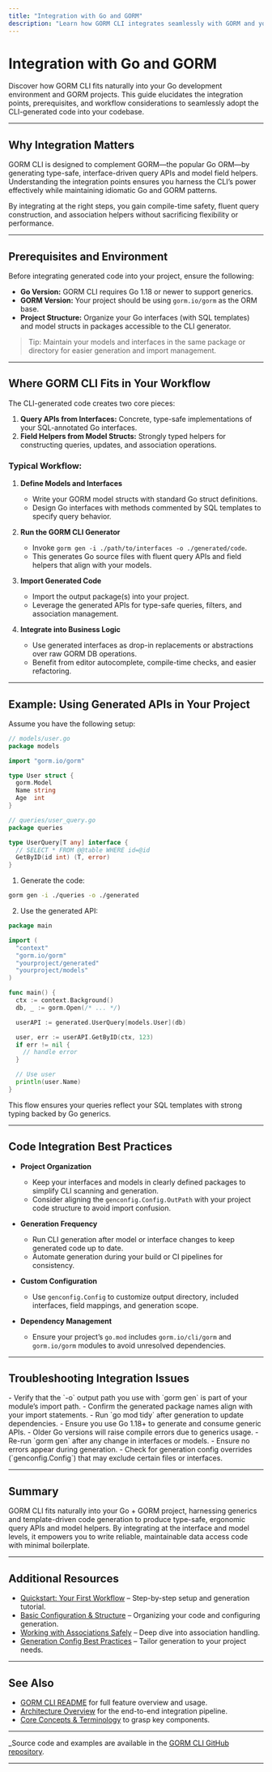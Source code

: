```yaml
---
title: "Integration with Go and GORM"
description: "Learn how GORM CLI integrates seamlessly with GORM and your existing Go project, including prerequisites, Go versions, and the typical points where CLI-generated code fits your workflow and codebase."
---
```


# Integration with Go and GORM

Discover how GORM CLI fits naturally into your Go development environment and GORM projects. This guide elucidates the integration points, prerequisites, and workflow considerations to seamlessly adopt the CLI-generated code into your codebase.

---

## Why Integration Matters

GORM CLI is designed to complement GORM—the popular Go ORM—by generating type-safe, interface-driven query APIs and model field helpers. Understanding the integration points ensures you harness the CLI’s power effectively while maintaining idiomatic Go and GORM patterns.

By integrating at the right steps, you gain compile-time safety, fluent query construction, and association helpers without sacrificing flexibility or performance.

---

## Prerequisites and Environment

Before integrating generated code into your project, ensure the following:

- **Go Version:** GORM CLI requires Go 1.18 or newer to support generics.
- **GORM Version:** Your project should be using `gorm.io/gorm` as the ORM base.
- **Project Structure:** Organize your Go interfaces (with SQL templates) and model structs in packages accessible to the CLI generator.

> Tip: Maintain your models and interfaces in the same package or directory for easier generation and import management.

---

## Where GORM CLI Fits in Your Workflow

The CLI-generated code creates two core pieces:

1. **Query APIs from Interfaces:** Concrete, type-safe implementations of your SQL-annotated Go interfaces.
2. **Field Helpers from Model Structs:** Strongly typed helpers for constructing queries, updates, and association operations.

### Typical Workflow:

1. **Define Models and Interfaces**
   - Write your GORM model structs with standard Go struct definitions.
   - Design Go interfaces with methods commented by SQL templates to specify query behavior.

2. **Run the GORM CLI Generator**
   - Invoke `gorm gen -i ./path/to/interfaces -o ./generated/code`.
   - This generates Go source files with fluent query APIs and field helpers that align with your models.

3. **Import Generated Code**
   - Import the output package(s) into your project.
   - Leverage the generated APIs for type-safe queries, filters, and association management.

4. **Integrate into Business Logic**
   - Use generated interfaces as drop-in replacements or abstractions over raw GORM DB operations.
   - Benefit from editor autocomplete, compile-time checks, and easier refactoring.

---

## Example: Using Generated APIs in Your Project

Assume you have the following setup:

```go
// models/user.go
package models

import "gorm.io/gorm"

type User struct {
  gorm.Model
  Name string
  Age  int
}

// queries/user_query.go
package queries

type UserQuery[T any] interface {
  // SELECT * FROM @@table WHERE id=@id
  GetByID(id int) (T, error)
}
```

1. Generate the code:

```bash
gorm gen -i ./queries -o ./generated
```

2. Use the generated API:

```go
package main

import (
  "context"
  "gorm.io/gorm"
  "yourproject/generated"
  "yourproject/models"
)

func main() {
  ctx := context.Background()
  db, _ := gorm.Open(/* ... */)

  userAPI := generated.UserQuery[models.User](db)

  user, err := userAPI.GetByID(ctx, 123)
  if err != nil {
    // handle error
  }

  // Use user
  println(user.Name)
}
```

This flow ensures your queries reflect your SQL templates with strong typing backed by Go generics.

---

## Code Integration Best Practices

- **Project Organization**
  - Keep your interfaces and models in clearly defined packages to simplify CLI scanning and generation.
  - Consider aligning the `genconfig.Config.OutPath` with your project code structure to avoid import confusion.

- **Generation Frequency**
  - Run CLI generation after model or interface changes to keep generated code up to date.
  - Automate generation during your build or CI pipelines for consistency.

- **Custom Configuration**
  - Use `genconfig.Config` to customize output directory, included interfaces, field mappings, and generation scope.

- **Dependency Management**
  - Ensure your project’s `go.mod` includes `gorm.io/cli/gorm` and `gorm.io/gorm` modules to avoid unresolved dependencies.

---

## Troubleshooting Integration Issues

<AccordionGroup title="Common Integration Challenges">
<Accordion title="Generated Code Not Found or Import Errors">
- Verify that the `-o` output path you use with `gorm gen` is part of your module’s import path.
- Confirm the generated package names align with your import statements.
- Run `go mod tidy` after generation to update dependencies.
</Accordion>

<Accordion title="Go Version Compatibility">
- Ensure you use Go 1.18+ to generate and consume generic APIs.
- Older Go versions will raise compile errors due to generics usage.
</Accordion>

<Accordion title="Model or Interface Changes Not Reflected">
- Re-run `gorm gen` after any change in interfaces or models.
- Ensure no errors appear during generation.
- Check for generation config overrides (`genconfig.Config`) that may exclude certain files or interfaces.
</Accordion>
</AccordionGroup>

---

## Summary

GORM CLI fits naturally into your Go + GORM project, harnessing generics and template-driven code generation to produce type-safe, ergonomic query APIs and model helpers. By integrating at the interface and model levels, it empowers you to write reliable, maintainable data access code with minimal boilerplate.

---

## Additional Resources

- [Quickstart: Your First Workflow](../getting-started/project-configuration-run/quickstart-overview) – Step-by-step setup and generation tutorial.
- [Basic Configuration & Structure](../getting-started/project-configuration-run/basic-config-setup) – Organizing your code and configuring generation.
- [Working with Associations Safely](../guides/advanced-usage-patterns/working-with-associations) – Deep dive into association handling.
- [Generation Config Best Practices](../guides/advanced-usage-patterns/generation-config-best-practices) – Tailor generation to your project needs.

---

## See Also

- [GORM CLI README](../../../README.md) for full feature overview and usage.
- [Architecture Overview](../system-architecture/architecture-diagram) for the end-to-end integration pipeline.
- [Core Concepts & Terminology](../system-architecture/core-concepts-terminology) to grasp key components.

---

_Source code and examples are available in the [GORM CLI GitHub repository](https://github.com/go-gorm/cli).

---